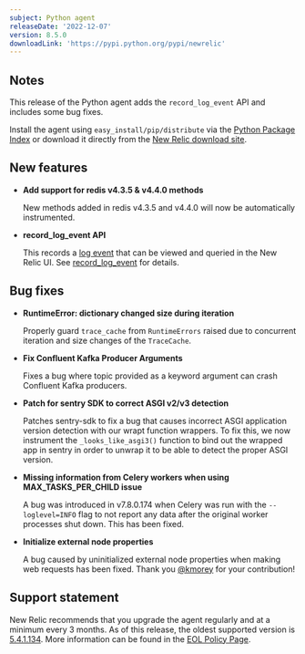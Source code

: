 ```yaml
---
subject: Python agent
releaseDate: '2022-12-07'
version: 8.5.0
downloadLink: 'https://pypi.python.org/pypi/newrelic'
---
```


## Notes

This release of the Python agent adds the `record_log_event` API and includes some bug fixes.

Install the agent using `easy_install/pip/distribute` via the [Python Package Index](https://pypi.python.org/pypi/newrelic) or download it directly from the [New Relic download site](http://download.newrelic.com/python_agent/release).

## New features

* **Add support for redis v4.3.5 & v4.4.0 methods**

  New methods added in redis v4.3.5 and v4.4.0 will now be automatically instrumented.

* **record_log_event API**

  This records a [log event](/docs/logs/logs-context/configure-logs-context-python) that can be viewed and queried in the New Relic UI. See [record_log_event](/docs/apm/agents/python-agent/python-agent-api/recordlogevent-python-agent-api) for details.

## Bug fixes
* **RuntimeError: dictionary changed size during iteration**

  Properly guard `trace_cache` from `RuntimeErrors` raised due to concurrent iteration and size changes of the `TraceCache`.

* **Fix Confluent Kafka Producer Arguments**

  Fixes a bug where topic provided as a keyword argument can crash Confluent Kafka producers.

* **Patch for sentry SDK to correct ASGI v2/v3 detection**

  Patches sentry-sdk to fix a bug that causes incorrect ASGI application version detection with our wrapt function wrappers. To fix this, we now instrument the `_looks_like_asgi3()` function to bind out the wrapped app in sentry in order to unwrap it to be able to detect the proper ASGI version.

* **Missing information from Celery workers when using MAX_TASKS_PER_CHILD issue**

  A bug was introduced in v7.8.0.174 when Celery was run with the `--loglevel=INFO` flag to not report any data after the original worker processes shut down. This has been fixed.

* **Initialize external node properties**

  A bug caused by uninitialized external node properties when making web requests has been fixed. Thank you [@kmorey](https://github.com/kmorey) for your contribution!

## Support statement

  New Relic recommends that you upgrade the agent regularly and at a minimum every 3 months. As of this release, the oldest supported version is [5.4.1.134](https://docs.newrelic.com/docs/release-notes/agent-release-notes/python-release-notes/python-agent-541134). More information can be found in the [EOL Policy Page](https://docs.newrelic.com/docs/apm/agents/python-agent/getting-started/python-agent-eol-policy/).
